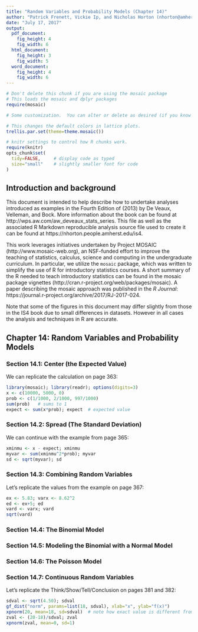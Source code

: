 ```yaml
---
title: "Random Variables and Probability Models (Chapter 14)"
author: "Patrick Frenett, Vickie Ip, and Nicholas Horton (nhorton@amherst.edu)"
date: "July 17, 2017"
output: 
  pdf_document:
    fig_height: 4
    fig_width: 6
  html_document:
    fig_height: 3
    fig_width: 5
  word_document:
    fig_height: 4
    fig_width: 6
---
```

  
  
  ```r
# Don't delete this chunk if you are using the mosaic package
# This loads the mosaic and dplyr packages
require(mosaic)
```

```r
# Some customization.  You can alter or delete as desired (if you know what you are doing).

# This changes the default colors in lattice plots.
trellis.par.set(theme=theme.mosaic())  

# knitr settings to control how R chunks work.
require(knitr)
opts_chunk$set(
  tidy=FALSE,     # display code as typed
  size="small"    # slightly smaller font for code
)
```

## Introduction and background 

This document is intended to help describe how to undertake analyses introduced 
as examples in the Fourth Edition of \emph{Intro Stats} (2013) by De Veaux, Velleman, and Bock.
More information about the book can be found at http://wps.aw.com/aw_deveaux_stats_series.  This
file as well as the associated R Markdown reproducible analysis source file used to create it can be found at https://nhorton.people.amherst.edu/is4.

This work leverages initiatives undertaken by Project MOSAIC (http://www.mosaic-web.org), an NSF-funded effort to improve the teaching of statistics, calculus, science and computing in the undergraduate curriculum. In particular, we utilize the `mosaic` package, which was written to simplify the use of R for introductory statistics courses. A short summary of the R needed to teach introductory statistics can be found in the mosaic package vignettes (http://cran.r-project.org/web/packages/mosaic). A paper describing the mosaic approach was published in the *R Journal*: https://journal.r-project.org/archive/2017/RJ-2017-024.

Note that some of the figures in this document may differ slightly from those in the IS4 book due to small differences in datasets. However in all cases the analysis and techniques in R are accurate.

## Chapter 14: Random Variables and Probability Models

### Section 14.1: Center (the Expected Value)

We can replicate the calculation on page 363:

```r
library(mosaic); library(readr); options(digits=3)
x <- c(10000, 5000, 0)
prob <- c(1/1000, 2/1000, 997/1000)
sum(prob)   # sums to 1
expect <- sum(x*prob); expect  # expected value
```

### Section 14.2: Spread (The Standard Deviation)

We can continue with the example from page 365:

```r
xminmu <- x - expect; xminmu
myvar <- sum(xminmu^2*prob); myvar
sd <- sqrt(myvar); sd
```

### Section 14.3: Combining Random Variables

Let's replicate the values from the example on page 367:

```r
ex <- 5.83; varx <- 8.62^2
ed <- ex+5; ed
vard <- varx; vard
sqrt(vard)
```

### Section 14.4: The Binomial Model

### Section 14.5: Modeling the Binomial with a Normal Model

### Section 14.6: The Poisson Model

### Section 14.7: Continuous Random Variables

Let's replicate the Think/Show/Tell/Conclusion on pages 381 and 382:

```r
sdval <- sqrt(4.50); sdval
gf_dist("norm", params=list(18, sdval), xlab="x", ylab="f(x)")
xpnorm(20, mean=18, sd=sdval)  # note how exact value is different from the table!
zval <- (20-18)/sdval; zval
xpnorm(zval, mean=0, sd=1)    
```

